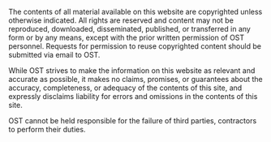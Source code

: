 The contents of all material available on this website are copyrighted unless otherwise  indicated. All rights are reserved and content may not be reproduced, downloaded,  disseminated, published, or transferred in any form or by any means, except with the  prior written permission of OST personnel. Requests for permission to reuse  copyrighted content should be submitted via email to OST.

While OST strives to make the information on this website as relevant and accurate as  possible, it makes no claims, promises, or guarantees about the accuracy,  completeness, or adequacy of the contents of this site, and expressly disclaims liability  for errors and omissions in the contents of this site.

OST cannot be held responsible for the failure of third parties, contractors to perform  their duties. 
<br /><br />
<br /><br />
<br /><br />